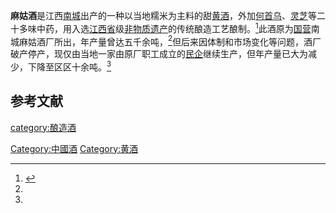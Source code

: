 {{Refimprove|time=2020-08-31T10:35:27+00:00}}
{{中国非物质文化遗产 
| 级别 = 省
|名称 = 麻姑酒酿造技艺
|子项 = 
|图片 = 
|申报地区或单位 = [[抚州市|抚州市]]
|序号 = 74
|编号项目 = Ⅷ-11
|登录时间 = 2013年  
|备注 = 第四批省级非遗项目
|分类 = 传统技艺
|省区市 = 江西省
}}
'''麻姑酒'''是江西[[南城|南城]]出产的一种以当地糯米为主料的甜[[黄酒|黄酒]]，外加[[何首乌|何首乌]]、[[灵芝|灵芝]]等二十多味中药，用入选[[江西省|江西省]]级[[非物质遗产|非物质遗产]]的传统酿造工艺酿制。<ref name=ls0>{{cite web|url=http://www.zgfznews.com/dianzibao/B/B3/2019/0424/1565853.shtml |title=一个酿造世家的麻姑酒情缘|language=Zh-hans|accessdate=2019年4月24日}}</ref>此酒原为[[国营|国营]]南城麻姑酒厂所出，年产量曾达五千余吨，<ref name=ls0/>但后来因体制和市场变化等问题，酒厂破产停产，现仅由当地一家由原厂职工成立的[[民企|民企]]继续生产，但年产量已大为减少，下降至区区十余吨。<ref name=ls0/>

==参考文献==
{{reflist}}
{{饮料小作品}}
{{中華酒文化}}

[[category:酿造酒|category:酿造酒]]
[[Category:中國酒|Category:中國酒]]
[[Category:黄酒|Category:黄酒]]
